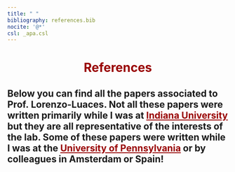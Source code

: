```yaml
---
title: " "
bibliography: references.bib  
nocite: '@*'
csl: _apa.csl
---
```



<style>
  .nav-pills>li>a:hover, 
  .nav-pills>li>a:focus, 
  .nav-pills>li.active>a,     
  .nav-pills>li.active>a:hover, 
  .nav-pills>li.active>a:focus{
     background-color: #990000;
     }

a:link {
  color: #990000;
}

a:visited {
  color: #BD0000;
}

a:hover {
  color: #A7A9AB;
}

a:active {
  color: #990000;
}
</style>

<center>
<h1 style="color:#990000">**References**</h1>
</center>

## Below you can find all the papers associated to Prof. Lorenzo-Luaces. Not all these papers were written primarily while I was at [**Indiana University**](https://www.indiana.edu/) but they are all representative of the interests of the lab. Some of these papers were written while I was at the [**University of Pennsylvania**](https://psychology.sas.upenn.edu/training-programs/clinical-training-program) or by colleagues in Amsterdam or Spain!

